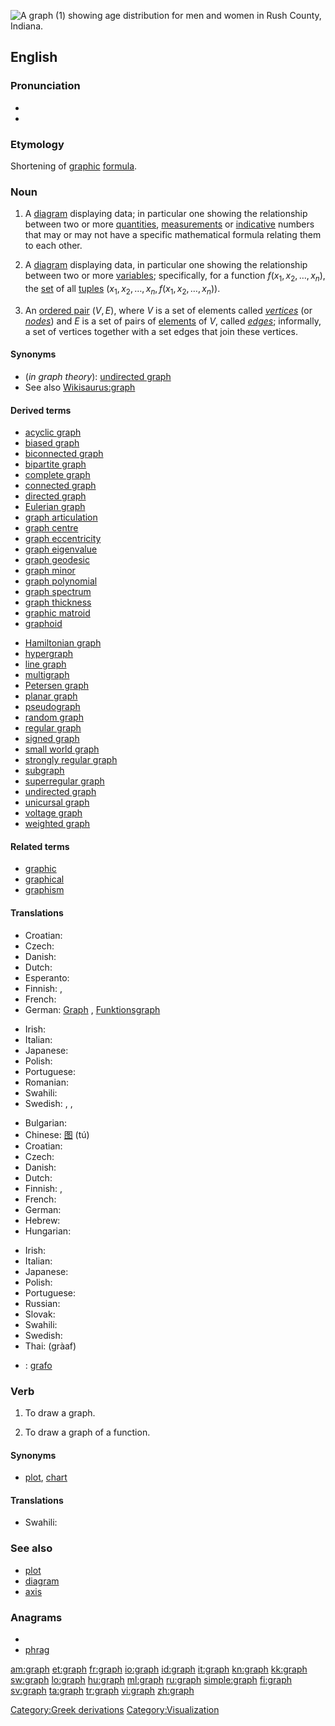 [[Image:USA Rush County, Indiana age pyramid.svg|thumb|right|A graph (1) showing age distribution for men and women in Rush County, [[Indiana]].]]
{{also|Graph|-graph}}
==English==

{{wikipedia}}

===Pronunciation===
* {{IPA|/ɡɹɑːf/}}
* {{rhymes|ɑːf}}

===Etymology===
Shortening of [[graphic]] [[formula]].

===Noun===
{{en-noun}}

# A [[diagram]] displaying data; in particular one showing the relationship between two or more [[quantity|quantities]], [[measurement]]s or [[indicative]] numbers that may or may not have a specific mathematical formula relating them to each other.
# {{mathematics}} A [[diagram]] displaying data, in particular one showing the relationship between two or more [[variable]]s; specifically, for a function <math>f(x_1, x_2, \ldots, x_n)</math>, the [[set]] of all [[tuple]]s <math>(x_1, x_2, \ldots, x_n, f(x_1, x_2, \ldots, x_n))</math>.
# {{graphtheory}} An [[ordered pair]] <math>(V,E)</math>, where <math>V</math> is a set of elements called ''[[vertex|vertices]]'' (or ''[[node]]s'') and <math>E</math> is a set of pairs of [[element]]s of <math>V</math>, called ''[[edge]]s''; informally, a set of vertices together with a set edges that join these vertices.

====Synonyms====
* (''in graph theory''): [[undirected graph]]
* See also [[Wikisaurus:graph]]

====Derived terms====
{{rel-top|Derived terms}}
* [[acyclic graph]]
* [[biased graph]]
* [[biconnected graph]]
* [[bipartite graph]]
* [[complete graph]]
* [[connected graph]]
* [[directed graph]]
* [[Eulerian graph]]
* [[graph articulation]]
* [[graph centre]]
* [[graph eccentricity]]
* [[graph eigenvalue]]
* [[graph geodesic]]
* [[graph minor]]
* [[graph polynomial]]
* [[graph spectrum]]
* [[graph thickness]]
* [[graphic matroid]]
* [[graphoid]]
{{rel-mid}}
* [[Hamiltonian graph]]
* [[hypergraph]]
* [[line graph]]
* [[multigraph]]
* [[Petersen graph]]
* [[planar graph]]
* [[pseudograph]]
* [[random graph]]
* [[regular graph]]
* [[signed graph]]
* [[small world graph]]
* [[strongly regular graph]]
* [[subgraph]]
* [[superregular graph]]
* [[undirected graph]]
* [[unicursal graph]]
* [[voltage graph]]
* [[weighted graph]]
{{rel-bottom}}

====Related terms====
* [[graphic]]
* [[graphical]]
* [[graphism]]

====Translations====
{{trans-top|mathematical diagram}}
* Croatian: {{t-|hr|graf|m}}
* Czech: {{t-|cs|graf|m}}
* Danish: {{t-|da|graf|c}}
* Dutch: {{t+|nl|grafiek}}
* Esperanto: {{t-|eo|grafeo|xs=Esperanto}}
* Finnish: {{t-|fi|diagrammi}}, {{t-|fi|kaaviokuva}}
* French: {{t+|fr|graphique|m}}
* German: [[Graph]] {{m}}, [[Funktionsgraph]] {{m}}
{{trans-mid}}
* Irish: {{t-|ga|graf|m|xs=Irish}}
* Italian: {{t+|it|grafico|m}}
* Japanese: {{t-|ja|グラフ|tr=gurafu}}
* Polish: {{t|pl|wykres|m}}
* Portuguese: {{t+|pt|gráfico|m}}
* Romanian: {{t+|ro|grafic|m}}
* Swahili: {{t+|sw|jedwali|xs=Swahili}}
* Swedish: {{t+|sv|diagram|n}}, {{t+|sv|graf|c}}, {{t+|sv|kurva|c}}
{{trans-bottom}}

{{trans-top|an ordered pair in graph theory}}
* Bulgarian: {{t-|bg|граф|m}}
* Chinese: [[图]] (tú)
* Croatian: {{t-|hr|graf|m}}
* Czech: {{t-|cs|graf|m}}
* Danish: {{t-|da|graf|c}}
* Dutch: {{t+|nl|graaf}}
* Finnish: {{t+|fi|graafi}}, {{t+|fi|verkko}}
* French: {{t+|fr|graphe|m}}
* German: {{t+|de|Graph|m}}
* Hebrew: {{t|he|גרף|m|tr=gráf}}
* Hungarian: {{t+|hu|gráf}}
{{trans-mid}}
* Irish: {{t-|ga|graf|m|xs=Irish}}
* Italian: {{t+|it|grafo|m}}
* Japanese: {{t-|ja|グラフ|tr=gurafu}}
* Polish: {{t+|pl|graf}}
* Portuguese: {{t+|pt|grafo|m}}
* Russian: {{t+|ru|граф|m|tr=graf}}
* Slovak: {{t-|sk|graf|m}}
* Swahili: {{t+|sw|jedwali|xs=Swahili}}
* Swedish: {{t+|sv|graf|c}}
* Thai: {{Thai|[[กราฟ]]}} (gràaf)
{{trans-bottom}}

<!--Remove this section once all of the translations below have been moved into the tables above.-->
{{checktrans-top}}
* {{ttbc|Spanish}}: [[grafo]] {{m}}
{{trans-bottom}}

===Verb===
{{en-verb}}

# {{transitive}} To draw a graph.
# {{transitive|mathematics}} To draw a graph of a function.

====Synonyms====
* {{sense|draw a graph of}} [[plot]], [[chart]]

====Translations====
{{trans-top|draw a graph of}}
* Swahili: {{t+|sw|jedwali|xs=Swahili}}
{{trans-mid}}
{{trans-bottom}}

===See also===
* [[plot]]
* [[diagram]]
* [[axis]]

===Anagrams===
* {{alphagram|aghpr}}
* [[phrag#English|phrag]]

[[Category:Greek derivations]]
[[Category:Visualization]]

[[am:graph]]
[[et:graph]]
[[fr:graph]]
[[io:graph]]
[[id:graph]]
[[it:graph]]
[[kn:graph]]
[[kk:graph]]
[[sw:graph]]
[[lo:graph]]
[[hu:graph]]
[[ml:graph]]
[[ru:graph]]
[[simple:graph]]
[[fi:graph]]
[[sv:graph]]
[[ta:graph]]
[[tr:graph]]
[[vi:graph]]
[[zh:graph]]